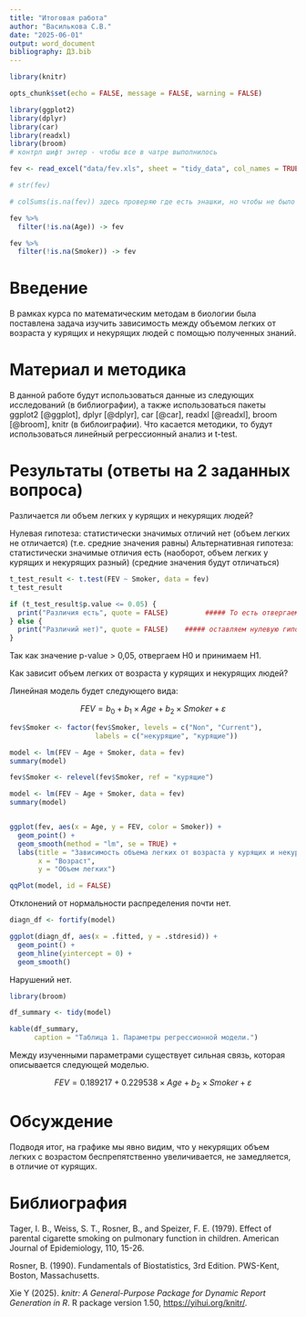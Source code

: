 ```yaml
---
title: "Итоговая работа"
author: "Василькова С.В."
date: "2025-06-01"
output: word_document
bibliography: ДЗ.bib
---
```


```r

library(knitr)

opts_chunk$set(echo = FALSE, message = FALSE, warning = FALSE)
```


<!-- # контрл альт ай вместо апострофов 
help markdown quick reference для помощи-->

``` r
library(ggplot2)
library(dplyr)
library(car)
library(readxl)
library(broom)
# контрл шифт энтер - чтобы все в чатре выполнилось
```


```r
fev <- read_excel("data/fev.xls", sheet = "tidy_data", col_names = TRUE, na = "NA", skip = 1 )

# str(fev)

# colSums(is.na(fev)) здесь проверяю где есть энашки, но чтобы не было в итоговом документе - закомментировала

fev %>% 
  filter(!is.na(Age)) -> fev

fev %>% 
  filter(!is.na(Smoker)) -> fev

```
# Введение
В рамках курса по математическим методам в биологии была поставлена задача изучить зависимость между объемом легких от возраста у курящих и некурящих людей с помощью полученных знаний. 


# Материал и методика 
В данной работе будут использоваться данные из следующих исследований (в библиографии), а также использоваться пакеты ggplot2 [@ggplot], dplyr [@dplyr], car [@car], readxl [@readxl], broom [@broom], knitr (в библоиграфии). Что касается методики, то будут использоваться линейный регрессионный анализ и t-test. 

<!-- для пакета knitr сслылка на источник указана вручную -->

# Результаты (ответы на 2 заданных вопроса)
Различается ли объем легких у курящих и некурящих людей?

Нулевая гипотеза: статистически значимых отличий нет (объем легких не отличается) (т.е. средние значения равны)
Альтернативная гипотеза: статистически значимые отличия есть (наоборот, объем легких у курящих и некурящих разный) (средние значения будут отличаться)

```r
t_test_result <- t.test(FEV ~ Smoker, data = fev)
t_test_result

if (t_test_result$p.value <= 0.05) {
  print("Различия есть", quote = FALSE)         ##### То есть отвергаем нулевую гипотезу, принимаем альтернативную
} else {
  print("Различий нет)", quote = FALSE)    ##### оставляем нулевую гипотезую, не принимаем альтернативную
}
```
Так как значение p-value > 0,05, отвергаем H0 и принимаем H1.

                                             

Как зависит объем легких от возраста у курящих и некурящих людей?

Линейная модель будет следующего вида: 
<!-- формула линейной модели -->
<!--FEV = b0 (свободный член, когда все независимые переменные = 0) + b1x1 (коэфициент независимой переменной и сам фактор Age) + b2x2 (коэфициент второй независимой переменной и сам фактор Smoker) + e (случайная ошибка) -->

$$
FEV = b_0 + b_1 \times Age + b_2\times Smoker + \varepsilon
$$
<!-- Делаем факторы факторами -->

```r
fev$Smoker <- factor(fev$Smoker, levels = c("Non", "Current"), 
                     labels = c("некурящие", "курящие"))
```



<!-- Построение линейной модели -->

```r
model <- lm(FEV ~ Age + Smoker, data = fev)
summary(model)

fev$Smoker <- relevel(fev$Smoker, ref = "курящие")

model <- lm(FEV ~ Age + Smoker, data = fev)
summary(model)


ggplot(fev, aes(x = Age, y = FEV, color = Smoker)) +
  geom_point() +
  geom_smooth(method = "lm", se = TRUE) +
  labs(title = "Зависимость объема легких от возраста у курящих и некурящих",
       x = "Возраст",
       y = "Объем легких")
```

<!-- Анализ валидности модели -->

```r
qqPlot(model, id = FALSE)
```

Отклонений от нормальности распределения почти нет.


```r
diagn_df <- fortify(model)

ggplot(diagn_df, aes(x = .fitted, y = .stdresid)) +
  geom_point() +
  geom_hline(yintercept = 0) +
  geom_smooth()
```

Нарушений нет.


<!-- Итоги модели -->

```r

library(broom)

df_summary <- tidy(model)

kable(df_summary,
      caption = "Таблица 1. Параметры регрессионной модели.")
```

<!-- Выводы -->

Между изученными параметрами существует сильная связь, которая описывается следующей моделью. 

$$
FEV = 0.189217 + 0.229538 \times Age + b_2\times Smoker + \varepsilon
$$

# Обсуждение 
Подводя итог, на графике мы явно видим, что у некурящих объем легких с возрастом беспрепятственно увеличивается, не замедляется, в отличие от курящих.

# Библиография
Tager, I. B., Weiss, S. T., Rosner, B., and Speizer, F. E. (1979). Effect of parental cigarette smoking on pulmonary function in children. American Journal of Epidemiology, 110, 15-26.

Rosner, B. (1990). Fundamentals of Biostatistics, 3rd Edition. PWS-Kent, Boston, Massachusetts.

Xie Y (2025). _knitr: A General-Purpose Package for Dynamic Report Generation in R_. R package version 1.50,
  <https://yihui.org/knitr/>.





